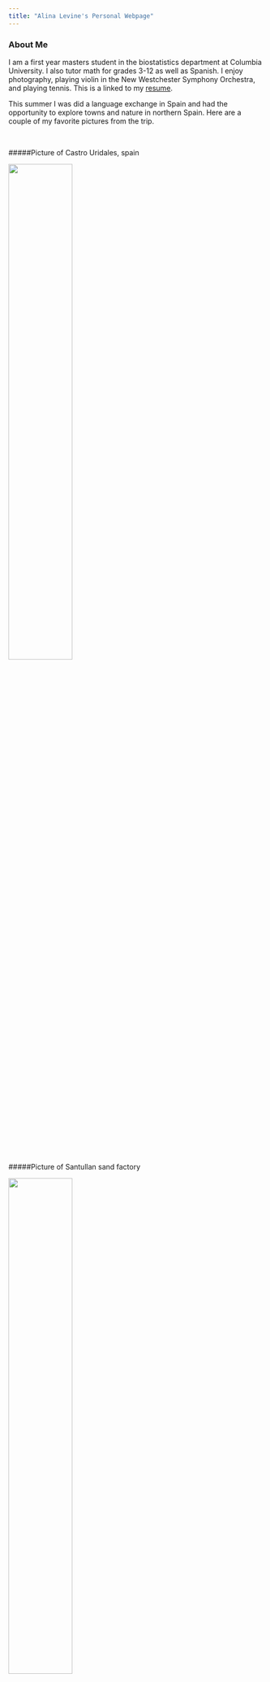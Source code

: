 ```yaml
---
title: "Alina Levine's Personal Webpage"
---
```


### About Me

I am a first year masters student in the biostatistics department at Columbia University. I also tutor math for grades 3-12 as well as Spanish. I enjoy photography, playing violin in the New Westchester Symphony Orchestra, and playing tennis. This is a linked to my [resume](alinalevine_cv.html).


This summer I was did a language exchange in Spain and had the opportunity to explore towns and nature in northern Spain. Here are a couple of my favorite pictures from the trip.  

<br>

#####Picture of Castro Uridales, spain

<img src="images/IMG_3205.jpg" style="width:50%">

#####Picture of Santullan sand factory

<img src="images/IMG_3222.jpg" style="width:50%">

[About this website](about.html)



